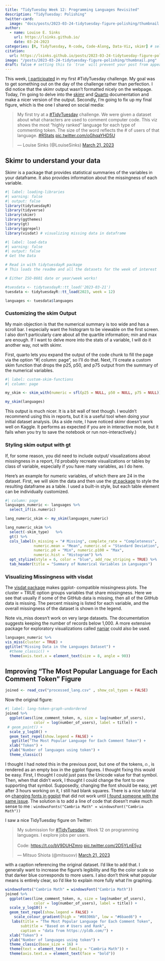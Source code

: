 ```yaml
---
title: "TidyTuesday Week 12: Programming Languages Revisited"
description: "TidyTuesday: Polishing"
twitter-card:
  image: "docs/posts/2023-03-24-tidytuesday-figure-polishing/thumbnail.png"
author:
  - name: Louise E. Sinks
    url: https://lsinks.github.io/
    date: 03-24-2023
categories: [R, TidyTuesday, R-code, Code-Along, Data-Viz, skimr] # self-defined categories
citation:
  url: https://lsinks.github.io/posts/2023-03-24-tidytuesday-figure-polishing/ 
image: "/posts/2023-03-24-tidytuesday-figure-polishing/thumbnail.png"
draft: false # setting this to `true` will prevent your post from appearing on your listing page until you're ready!
---
```


This week, [I participated](https://lsinks.github.io/posts/2023-03-21-tidytuesday-programming-languages/) in my first #TidyTuesday challenge. My goal was to get something out on the day of the challenge rather than perfection. I did notice that the skimr output wasn't formatted nicely on the webpage. Today, I'm going to delve into the [skimr](https://cran.r-project.org/web/packages/skimr/index.html) and [Quarto](https://quarto.org/docs/output-formats/page-layout.html) documentation and make a nicer version of the output. Secondly, I'm going to fix up my final figure, which is the one I shared on social media:

<blockquote class="twitter-tweet">

<p lang="en" dir="ltr">

My first try at a <a href="https://twitter.com/hashtag/TidyTuesday?src=hash&amp;ref_src=twsrc%5Etfw">#TidyTuesday</a> challenge. We were given a dataset about what characters are used to comment computer code. This viz shows the most "highly ranked" language for each type of commenting token. The size of the word reflects the \# of users of that language. <a href="https://twitter.com/hashtag/RStats?src=hash&amp;ref_src=twsrc%5Etfw">#RStats</a> <a href="https://t.co/oGhqaYHD5U">pic.twitter.com/oGhqaYHD5U</a>

</p>

--- Louise Sinks (@LouiseSinks) <a href="https://twitter.com/LouiseSinks/status/1638281716614811664?ref_src=twsrc%5Etfw">March 21, 2023</a>

</blockquote>

```{=html}
<script async src="https://platform.twitter.com/widgets.js" charset="utf-8"></script>
```
## Skimr to understand your data

Skimr is a package that provides statistical summaries of the variables in your dataframe. It also provides information about the missingness of each variable.

```r
#| label: loading-libraries
#| warning: false
#| output: false
library(tidytuesdayR)
library(tidyverse)
library(skimr)
library(ggthemes)
library(gt)
library(ggrepel)
library(visdat) # visualizing missing data in dataframe
```

```r
#| label: load-data
#| warning: false
#| output: false
# Get the Data

# Read in with tidytuesdayR package 
# This loads the readme and all the datasets for the week of interest

# Either ISO-8601 date or year/week works!

#tuesdata <- tidytuesdayR::tt_load('2023-03-21')
tuesdata <- tidytuesdayR::tt_load(2023, week = 12)

languages <- tuesdata$languages
```

### Customizing the skim Output

My main objection is that the numerical summary is too wide and has a scroll bar. I especially want the histogram to be viewable on the first screen. I also don't particularly care about all the quartile information; min and max are enough. If I want to delve more into the stats of a variable, I will do it another way, not with skimr.

First, quarto lets you expand the output of the code chunk to fill the page via the option "#\| column: page", so I'll do that. Next, I'll create a custom skim function that drops the p25, p50, and p75 output from the summary of the numerical variables.

```r
#| label: custom-skim-functions
#| column: page

my_skim <- skim_with(numeric = sfl(p25 = NULL, p50 = NULL, p75 = NULL)) 

my_skim(languages)
```

This output is much nicer. It is a bit wall of text though. I wouldn't recommend using this in reports, but it is a useful tool when doing your initial dataset analysis. (As a side note, I have noticed skimr doesn't work well on Kaggle. It performs as expected if you are in interactive mode, but it fails when you try to save the notebook or run non-interactively.)

### Styling skim output with gt

If, for some reason, you did need to include output/ visualizations about missingness in a report, I'd probably recreate visualizations or tables by class of variable, especially if you have many variables, as I do here.

Here's an example for numeric variables, of which there are 24 in the dataset. First, we will skim the data and then use the [gt package](https://gt.rstudio.com/) to style the resulting dataframe as a table. I used a built-in style, but each table element can be individually customized.

```r
#| column: page
languages_numeric <- languages %>%
  select_if(is.numeric)

lang_numeric_skim <- my_skim(languages_numeric)

lang_numeric_skim %>%
  select(-skim_type)   %>% 
  gt() %>%
  cols_label(n_missing = "# Missing", complete_rate = "Completeness", 
             numeric.mean = "Mean", numeric.sd = "Standard Deviation",
             numeric.p0 = "Min", numeric.p100 = "Max",
             numeric.hist = "Histogram") %>%
  opt_stylize(style = 6, color = "blue", add_row_striping = TRUE) %>%
  tab_header(title = "Summary of Numerical Variables in Languages") 

```

### Visualizing Missingness with visdat

The [visdat package](https://cran.r-project.org/web/packages/visdat/) makes ggplot- compatible missingness plots. The cluster = TRUE option groups variables that share missingness. Here we see that usually if some of the GitHub data is missing, then all of the GitHub data is missing. The percent missing is listed for each variable, and the overall missingness of the dataset is shown in the legend.

Note vis_miss doesn't work on very large datasets. The documentation suggests keeping the number of records below 1,000. A more extensive package for exploratory visualizations called [naniar](https://naniar.njtierney.com/) could also be used.

```r
languages_numeric %>%
vis_miss(cluster = TRUE) +
ggtitle("Missing Data in the Languages Dataset") +
  #theme_classic() +
  theme(axis.text.x = element_text(size = 8, angle = 90))
```

## Improving "The Most Popular Language for Each Comment Token" Figure

```r
joined <- read_csv("processed_lang.csv" , show_col_types = FALSE)
```

Now the original figure:

```r
#| label: lang-token-graph-undordered
joined %>%
  ggplot(aes(line_comment_token, n, size = log(number_of_users), 
             color = log(number_of_users), label = title)) +
 # geom_point() +
  scale_y_log10() +
  geom_text_repel(show.legend = FALSE) +
   ggtitle("The Most Popular Language for Each Comment Token") +
  xlab("Token") +
  ylab("Number of languages using token") +
  theme_classic()
```

I thought I had noted this in the previous post, but one of the tokens, ⍝ , is rendered as an empty box in the ggplot figures. I thought fixing this would be easy. First, I thought I could just pass the Unicode value for that symbol. Then, when that didn't work, I thought I could change the font to one supporting that symbol. Supposedly, changing the font should be easy, yet after 3 hours working on it, I still had blank squares. There is a nice tutorial on [changing fonts in ggplot](https://statisticaloddsandends.wordpress.com/2021/07/08/using-different-fonts-with-ggplot2/) that did not work until [I found someone with the same issue](https://github.com/GuangchuangYu/meme/issues/1). The solution is to add a line of code that doesn't make much sense to me : `windowsFonts("Cambria Math" = windowsFont("Cambria Math"))`

I saw a nice TidyTuesday figure on Twitter:

<blockquote class="twitter-tweet">

<p lang="en" dir="ltr">

My submission for <a href="https://twitter.com/hashtag/TidyTuesday?src=hash&amp;ref_src=twsrc%5Etfw">#TidyTuesday</a>, Week 12 on programming languages. I explore jobs per users.<br><br>Code: <a href="https://t.co/bV9DUHZmro">https://t.co/bV9DUHZmro</a> <a href="https://t.co/2D5YLnE5yz">pic.twitter.com/2D5YLnE5yz</a>

</p>

--- Mitsuo Shiota (@mitsuoxv) <a href="https://twitter.com/mitsuoxv/status/1637986238962728961?ref_src=twsrc%5Etfw">March 21, 2023</a>

</blockquote>

```{=html}
<script async src="https://platform.twitter.com/widgets.js" charset="utf-8"></script>
```
with a caption referencing the original dataset. I'd like to add that. I generally want to increase the figure's legibility and flip the color scale so that darker blue corresponds to more users. I also don't think what popular means is entirely clear, so I'd like to explain more fully what I'm graphing.

```r
windowsFonts("Cambria Math" = windowsFont("Cambria Math"))
joined %>%
  ggplot(aes(line_comment_token, n, size = log(number_of_users), 
             color = log(number_of_users), label = title)) +
  scale_y_log10() +
  geom_text_repel(show.legend = FALSE) +
    scale_colour_gradient(high = "#08306b", low = "#6baed6") + 
   labs(title = "The Most Popular Language for Each Comment Token",
       subtitle = "Based on # Users and Rank",
       caption = "data from https://pldb.com/") +
  xlab("Token") +
  ylab("Number of languages using token") +
  theme_classic(base_size = 16) +
  theme(text = element_text( family = "Cambria Math")) +
  theme(axis.text.x = element_text(face = "bold")) 

```
